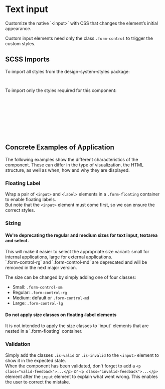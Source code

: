 
<Meta of={InputStories} />

# Text input

<div className="lead">
  Customize the native `&lt;input&gt;` with CSS that changes the element’s initial appearance.
</div>

Custom input elements need only the class `.form-control` to trigger the custom styles.

<Canvas of={InputStories.Default} />
<div className="hide-col-default">
  <Controls of={InputStories.Default} />
</div>

## SCSS Imports

To import all styles from the design-system-styles package:

```scss
@use '@swisspost/design-system-styles/index.scss';
```

To import only the styles required for this component:

```scss
@use '@swisspost/design-system-styles/basics.scss';
@use '@swisspost/design-system-styles/components/forms.scss';

// required if you use floating-labels
@use '@swisspost/design-system-styles/components/floating-label.scss';

// required if you use validation feedbacks
@use '@swisspost/design-system-styles/components/form-feedback.scss';
```

## Concrete Examples of Application

The following examples show the different characteristics of the component. These can differ in the type of visualization, the HTML structure, as well as when, how and why they are displayed.

### Floating Label

Wrap a pair of `<input>` and `<label>` elements in a `.form-floating` container to enable floating labels.<br/>
But note that the `<input>` element must come first, so we can ensure the correct styles.

<Canvas of={InputStories.FloatingLabel} />

### Sizing

<div className="alert alert-warning">
  <h4 className="alert-heading">
    We're deprecating the regular and medium sizes for text input, textarea and select.
  </h4>
  <div className="mt-0">
    This will make it easier to select the appropriate size variant: small for internal
    applications, large for external applications.<br>
    `.form-control-rg` and `.form-control-md` are deprecated and will be removed
    in the next major version.
  </div>
</div>

The size can be changed by simply adding one of four classes:

- Small: `.form-control-sm`
- Regular: `.form-control-rg`
- Medium: default or `.form-control-md`
- Large: `.form-control-lg`

<div className="alert alert-info">
  <h4 className="alert-heading">Do not apply size classes on floating-label elements</h4>
  <div className="mt-0">
    It is not intended to apply the size classes to `input` elements that are nested in a
    `.form-floating` container.
  </div>
</div>

<Canvas of={InputStories.Size} />

### Validation

Simply add the classes `.is-valid` or `.is-invalid` to the `<input>` element to show it in the expected state.<br/>
When the component has been validated, don't forget to add a `<p class="valid-feedback">...</p>` or `<p class="invalid-feedback">...</p>` element after the `input` element to explain what went wrong. This enables the user to correct the mistake.

<Canvas of={InputStories.Validation} />
